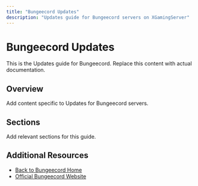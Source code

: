```yaml
---
title: "Bungeecord Updates"
description: "Updates guide for Bungeecord servers on XGamingServer"
---
```


# Bungeecord Updates

This is the Updates guide for Bungeecord. Replace this content with actual documentation.

## Overview

Add content specific to Updates for Bungeecord servers.

## Sections

Add relevant sections for this guide.

## Additional Resources

- [Back to Bungeecord Home](./index)
- [Official Bungeecord Website](https://example.com)
